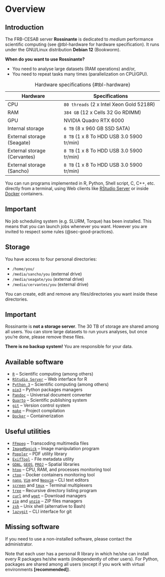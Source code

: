 # Overview

## Introduction


The FRB-CESAB server **Rossinante** is dedicated to *medium* performance 
scientific computing (see @tbl-hardware for hardware specification). 
It runs under the GNU/Linux distribution **Debian 12** (Bookworm).


**When do you want to use Rossinante?**

- You need to analyse large datasets (RAM operations) and/or,
- You need to repeat tasks many times (parallelization on CPU/GPU).


| **Hardware**                 | **Specifications**                                 |
|------------------------------|----------------------------------------------------|
| CPU                          | `80 threads` (2 x Intel Xeon Gold 5218R)           |
| RAM                          | `384 GB` (12 x Cells 32 Go RDIMM)                  |
| GPU                          | NVIDIA Quadro RTX 6000                             |
| Internal storage             | `6 TB` (8 x 960 GB SSD SATA)                       |
| External storage (Seagate)   | `8 TB` (1 x 8 To HDD USB 3.0 5900 tr/min)          |
| External storage (Cervantes) | `8 TB` (1 x 8 To HDD USB 3.0 5900 tr/min)          |
| External storage (Sancho)    | `8 TB` (1 x 8 To HDD USB 3.0 5900 tr/min)          |


: Hardware specifications {#tbl-hardware}


You can run programs implemented in R, Python, Shell script, C, C++, etc. 
directly from a terminal, using Web clients like [RStudio Server](https://support.posit.co/hc/en-us/articles/200552306-Getting-Started) or 
inside [Docker](https://www.docker.com/) containers.


::: {.callout-important}
## Important

No job scheduling system (e.g. SLURM, Torque) has been installed. This means 
that you can launch jobs whenever you want. However you are invited to respect some rules
(@sec-good-practices).
:::


## Storage

You have access to four personal directories:

- `/home/you/`
- `/media/sancho/you` (external drive)
- `/media/seagate/you` (external drive)
- `/media/cervantes/you` (external drive)

You can create, edit and remove any files/directories you want inside these directories.

::: {.callout-important}
## Important

Rossinante is **not a storage server**. The 30 TB of storage are shared
among all users. You can store large datasets to run yours
analyses, but once you're done, please remove these files.

**There is no backup system!** You are responsible for your data.
:::



## Available software

- [`R`](https://cran.r-project.org/) -- Scientific computing (among others)
- [`RStudio Server`](https://www.rstudio.com/products/rstudio/download-server/) -- Web interface for R
- [`Python 3`](https://www.python.org/) -- Scientific computing (among others)
- [`pip3`](https://pip.pypa.io/) -- Python packages managers
- [`Pandoc`](https://pandoc.org/) -- Universal document converter
- [`Quarto`](https://quarto.org/) -- Scientific publishing system
- [`git`](https://git-scm.com/) -- Version control system
- [`make`](https://www.gnu.org/software/make/) -- Project compilation
- [`Docker`](https://www.docker.com/) -- Containerization


## Useful utilities

- [`FFmpeg`](https://ffmpeg.org/) -- Transcoding multimedia files
- [`ImageMagick`](https://imagemagick.org) -- Image manipulation program
- [`Poppler`](https://poppler.freedesktop.org/) -- PDF utility library
- [`ExifTool`](https://exiftool.org/) - File metadata utility
- [`GDAL`](https://gdal.org/), [`GEOS`](https://trac.osgeo.org/geos), [`PROJ`](https://proj.org/) -- Spatial libraries
- [`htop`](https://htop.dev/) -- CPU, RAM, and processes monitoring tool
- [`ctop`](https://github.com/bcicen/ctop) -- Docker containers monitoring tool
- [`nano`](https://www.nano-editor.org/), [`Vim`](https://www.vim.org/) and [`Neovim`](https://neovim.io/) -- CLI text editors
- [`screen`](https://www.gnu.org/software/screen/) and [`tmux`](https://github.com/tmux/tmux/wiki) -- Terminal multiplexers
- [`tree`](http://mama.indstate.edu/users/ice/tree/) -- Recursive directory listing program
- [`curl`](https://curl.se/) and [`wget`](https://www.gnu.org/software/wget/manual/wget.html) -- Download managers
- [`zip`](https://linuxize.com/post/how-to-zip-files-and-directories-in-linux/) and [`unzip`](https://linuxize.com/post/how-to-unzip-files-in-linux/) -- ZIP files managers
- [`zsh`](https://www.zsh.org/) -- Unix shell (alternative to Bash)
- [`lazygit`](https://github.com/jesseduffield/lazygit) -- CLI interface for git

## Missing software

If you need to use a non-installed software, please contact the administrator.

Note that each user has a personal R library in which he/she can install every
R packages he/she wants (independently of other users). For Python, packages are
shared among all users (except if you work with virtual environments **[recommended]**).



